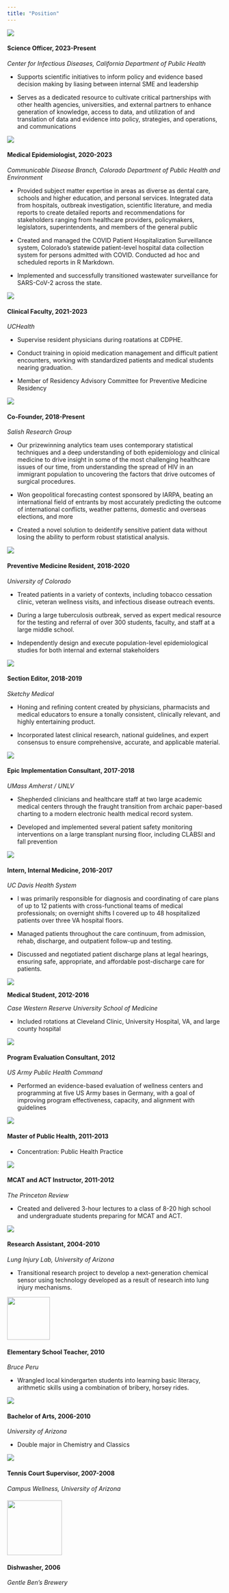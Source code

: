 ```yaml
---
title: "Position"
---
```


![](images/CDPH.jpg)

#### Science Officer, 2023-Present

*Center for Infectious Diseases, California Department of Public Health*

-   Supports scientific initiatives to inform policy and evidence based decision making by liasing between internal SME and leadership

-   Serves as a dedicated resource to cultivate critical partnerships with other health agencies, universities, and external partners to enhance generation of knowledge, access to data, and utilization of and translation of data and evidence into policy, strategies, and operations, and communications

![](images/CDPHE.jpg)

#### Medical Epidemiologist, 2020-2023

*Communicable Disease Branch, Colorado Department of Public Health and Environment*

-   Provided subject matter expertise in areas as diverse as dental care, schools and higher education, and personal services. Integrated data from hospitals, outbreak investigation, scientific literature, and media reports to create detailed reports and recommendations for stakeholders ranging from healthcare providers, policymakers, legislators, superintendents, and members of the general public

-   Created and managed the COVID Patient Hospitalization Surveillance system, Colorado's statewide patient-level hospital data collection system for persons admitted with COVID. Conducted ad hoc and scheduled reports in R Markdown.

-   Implemented and successfully transitioned wastewater surveillance for SARS-CoV-2 across the state.

![](images/CU%20Anschutz.jpg)

#### Clinical Faculty, 2021-2023

*UCHealth*

-   Supervise resident physicians during roatations at CDPHE.

-   Conduct training in opioid medication management and difficult patient encounters, working with standardized patients and medical students nearing graduation.

-   Member of Residency Advisory Committee for Preventive Medicine Residency

![](images/BEEFERS%20Logo%202.webp)

#### Co-Founder, 2018-Present

*Salish Research Group*

-   Our prizewinning analytics team uses contemporary statistical techniques and a deep understanding of both epidemiology and clinical medicine to drive insight in some of the most challenging healthcare issues of our time, from understanding the spread of HIV in an immigrant population to uncovering the factors that drive outcomes of surgical procedures.

-   Won geopolitical forecasting contest sponsored by IARPA, beating an international field of entrants by most accurately predicting the outcome of international conflicts, weather patterns, domestic and overseas elections, and more

-   Created a novel solution to deidentify sensitive patient data without losing the ability to perform robust statistical analysis.

![](images/CU%20Anschutz-01.jpg)

#### Preventive Medicine Resident, 2018-2020

*University of Colorado*

-   Treated patients in a variety of contexts, including tobacco cessation clinic, veteran wellness visits, and infectious disease outreach events.

-   During a large tuberculosis outbreak, served as expert medical resource for the testing and referral of over 300 students, faculty, and staff at a large middle school.

-   Independently design and execute population-level epidemiological studies for both internal and external stakeholders

![](images/Sketchy.jpg)

#### Section Editor, 2018-2019

*Sketchy Medical*

-   Honing and refining content created by physicians, pharmacists and medical educators to ensure a tonally consistent, clinically relevant, and highly entertaining product.

-   Incorporated latest clinical research, national guidelines, and expert consensus to ensure comprehensive, accurate, and applicable material.

![](images/epic.png)

#### Epic Implementation Consultant, 2017-2018

*UMass Amherst / UNLV*

-   Shepherded clinicians and healthcare staff at two large academic medical centers through the fraught transition from archaic paper-based charting to a modern electronic health medical record system.

-   Developed and implemented several patient safety monitoring interventions on a large transplant nursing floor, including CLABSI and fall prevention

![](images/UC%20Davis.jpg)

#### Intern, Internal Medicine, 2016-2017

*UC Davis Health System*

-   I was primarily responsible for diagnosis and coordinating of care plans of up to 12 patients with cross-functional teams of medical professionals; on overnight shifts I covered up to 48 hospitalized patients over three VA hospital floors.

-   Managed patients throughout the care continuum, from admission, rehab, discharge, and outpatient follow-up and testing.

-   Discussed and negotiated patient discharge plans at legal hearings, ensuring safe, appropriate, and affordable post-discharge care for patients.

![](images/CWRU.jpg)

**Medical Student, 2012-2016**

*Case Western Reserve University School of Medicine*

-   Included rotations at Cleveland Clinic, University Hospital, VA, and large county hospital

![](images/US%20Army.jpg)

#### Program Evaluation Consultant, 2012

*US Army Public Health Command*

-   Performed an evidence-based evaluation of wellness centers and programming at five US Army bases in Germany, with a goal of improving program effectiveness, capacity, and alignment with guidelines

![](images/UofA%20Blank.jpg)

#### **Master of Public Health, 2011-2013**

-   Concentration: Public Health Practice

![](images/TPR.jpg)

#### MCAT and ACT Instructor, 2011-2012

*The Princeton Review*

-   Created and delivered 3-hour lectures to a class of 8-20 high school and undergraduate students preparing for MCAT and ACT.

![](images/UofA.jpg)

#### Research Assistant, 2004-2010

*Lung Injury Lab, University of Arizona*

-   Transitional research project to develop a next-generation chemical sensor using technology developed as a result of research into lung injury mechanisms.

![](images/bruce%20peru.png){width="100"}

#### Elementary School Teacher, 2010

*Bruce Peru*

-   Wrangled local kindergarten students into learning basic literacy, arithmetic skills using a combination of bribery, horsey rides.

![](images/UofA%20Blank-01.jpg)

#### **Bachelor of Arts, 2006-2010**

*University of Arizona*

-   Double major in Chemistry and Classics

![](images/UofA%20Blank-02.jpg)

#### Tennis Court Supervisor, 2007-2008

*Campus Wellness, University of Arizona*

#### ![](images/Screenshot%202023-04-11%20142300.png){width="128"}

#### Dishwasher, 2006

*Gentle Ben's Brewery*

